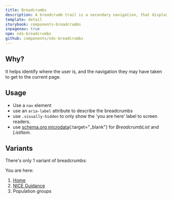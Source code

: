 ```yaml
---
title: Breadcrumbs
description: A breadcrumb trail is a secondary navigation, that displays as a series of links, situated below the header.
template: detail
storybook: components-breadcrumbs
inpagenav: true
npm: nds-breadcrumbs
github: components/nds-breadcrumbs
---
```


## Why?

It helps identify where the user is, and the navigation they may have taken to get to the current page.

## Usage

- Use a `nav` element
- use an `aria-label` attribute to describe the breadcrumbs
- use `.visually-hidden` to only show the 'you are here' label to screen readers.
- use [schema.org microdata](http://schema.org/BreadcrumbList){:target="\_blank"} for _BreadcrumbList_ and _ListItem_.

## Variants

There's only 1 variant of breadcrumbs:

<nav aria-label="Breadcrumbs" role="navigation">
	<p class="visually-hidden" id="breadcrumb-label">
		You are here:
	</p>
	<ol
		class="breadcrumbs"
		aria-labelledby="breadcrumb-label"
		itemscope
		itemtype="http://schema.org/BreadcrumbList"
	>
		<li
			class="breadcrumbs__crumb"
			itemprop="itemListElement"
			itemscope
			itemtype="http://schema.org/ListItem"
		>
			<a href="https://www.nice.org.uk/" itemprop="item">
				<span itemprop="name">Home</span>
			</a>
			<meta itemprop="position" content="1" />
		</li>
		<li
			class="breadcrumbs__crumb"
			itemprop="itemListElement"
			itemscope
			itemtype="http://schema.org/ListItem"
		>
			<a href="https://www.nice.org.uk/guidance" itemprop="item">
				<span itemprop="name">NICE Guidance</span>
			</a>
			<meta itemprop="position" content="2" />
		</li>
		<li
			class="breadcrumbs__crumb"
			itemprop="itemListElement"
			itemscope
			itemtype="http://schema.org/ListItem"
		>
			<span itemprop="name">Population groups</span>
			<meta itemprop="position" content="3" />
		</li>
	</ol>
</nav>
